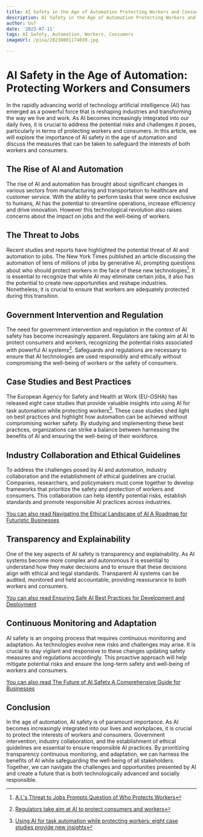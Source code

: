 ```yaml
---
title: AI Safety in the Age of Automation Protecting Workers and Consumers
description: AI Safety in the Age of Automation Protecting Workers and Consumers
author: Usf
date: '2023-07-11'
tags: AI Safety, Automation, Workers, Consumers
imageUrl: /pixa/20230801174039.jpg

---
```

# AI Safety in the Age of Automation: Protecting Workers and Consumers

In  the rapidly advancing world of technology artificial intelligence (AI) has  emerged as a powerful force that is reshaping industries and transforming  the way we live  and work. As AI  becomes  increasingly  integrated into our  daily lives, it is crucial to address the potential risks and  challenges it poses, particularly in  terms of protecting workers and consumers. In this article, we will explore the importance of AI safety in  the age of  automation and discuss the measures  that can be taken to safeguard the interests of both workers and consumers.

## The Rise of AI and Automation

The rise of AI and automation has brought about significant changes in various sectors from manufacturing and transportation to healthcare and customer  service. With the ability to perform tasks that were once exclusive to humans, AI has  the potential to streamline  operations, increase  efficiency and drive innovation. However this technological revolution also raises concerns about the impact on jobs and the  well-being of workers.

## The Threat to  Jobs

Recent studies and reports  have highlighted the potential  threat of AI and automation to jobs. The New York Times published an article  discussing the automation of tens of millions  of jobs by  generative AI, prompting questions about who should protect workers in the face of these  new technologies[^1^]. It is essential  to recognize that while  AI may eliminate  certain jobs, it also has the potential to  create new opportunities  and reshape industries. Nonetheless, it is crucial to ensure that workers are adequately protected during  this transition.

## Government  Intervention and Regulation

The need for government intervention and regulation in the context of AI safety has  become increasingly apparent. Regulators are taking aim at AI to protect consumers and workers, recognizing the potential risks associated with powerful AI systems[^2^]. Safeguards and regulations  are necessary to ensure that AI technologies are used responsibly and ethically without compromising the well-being of workers  or the safety  of consumers.

##  Case Studies and Best Practices

The European Agency for Safety  and Health at Work (EU-OSHA) has released  eight case studies that provide valuable insights into using AI for task automation  while protecting workers[^3^]. These case studies  shed light on best practices and highlight how automation can be achieved without compromising worker safety. By studying and implementing these best practices, organizations can strike a balance between harnessing the benefits of AI  and ensuring the well-being of their workforce.

## Industry Collaboration and Ethical  Guidelines

To address the challenges posed by AI and automation, industry collaboration and the establishment of ethical guidelines are crucial. Companies, researchers, and  policymakers must come together to develop frameworks that prioritize the safety and protection of workers  and consumers. This collaboration can help identify potential  risks,  establish standards and  promote responsible AI practices across industries.

[You can also read Navigating the Ethical Landscape of AI A Roadmap for Futuristic Businesses](Navigating%20the%20Ethical%20Landscape%20of%20AI%20A%20Roadmap%20for%20Futuristic%20Businesses)


## Transparency and  Explainability

One of the key aspects of AI safety is transparency and  explainability. As AI systems become more complex and autonomous it is essential to understand how they make decisions  and to ensure that these decisions align with ethical and legal standards. Transparent AI systems can be audited, monitored and held accountable, providing reassurance to both workers and  consumers.

[You  can also read Ensuring Safe AI Best Practices for Development and  Deployment](Ensuring%20Safe%20AI%20Best%20Practices%20for%20Development%20and%20Deployment)


## Continuous Monitoring and Adaptation

AI safety is an ongoing process that  requires continuous monitoring and adaptation. As technologies evolve new risks and challenges may arise. It  is crucial to  stay vigilant and responsive to these changes updating safety measures  and regulations accordingly. This proactive  approach will help mitigate potential risks and ensure the long-term  safety and well-being of workers and consumers.

[You can also read The Future of AI Safety A Comprehensive Guide for Businesses](The%20Future%20of%20AI%20Safety%20A%20Comprehensive%20Guide%20for%20Businesses)


## Conclusion

In the age of automation, AI safety is of paramount importance. As AI  becomes increasingly integrated into our lives and workplaces, it is crucial to protect the interests of workers and consumers. Government intervention, industry collaboration, and the establishment of ethical guidelines are essential  to ensure responsible  AI practices. By prioritizing transparency continuous monitoring, and adaptation, we can harness the benefits of AI while safeguarding the well-being of  all stakeholders. Together, we can navigate the challenges and opportunities  presented  by AI and create a future that is both technologically advanced and socially  responsible.

[^1^]: [A.I.'s Threat to Jobs Prompts  Question of Who Protects Workers](https://www.nytimes.com/2023/05/23/business/jobs-protections-artificial-intelligence.html)
[^2^]: [Regulators  take  aim at  AI to protect consumers and workers](https://www.seattletimes.com/business/regulators-take-aim-at-ai-to-protect-consumers-and-workers/)
[^3^]: [Using AI for task  automation  while protecting workers: eight case studies  provide new insights](https://osha.europa.eu/en/highlights/using-ai-task-automation-while-protecting-workers-eight-case-studies-provide-new-insights)